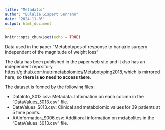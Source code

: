 ---
title: "Metadatos"
author: "Eulalia Gispert Serrano"
date: "2024-11-05"
output: html_document
---

```{r setup, include=FALSE}
knitr::opts_chunk$set(echo = TRUE)
```

Data used in the paper "Metabotypes of response to bariatric surgery independent of the magnitude of weight loss"

The data has been published in the paper web site and it also has an independent repository [https://github.com/nutrimetabolomics/Metabotyping2018](https://github.com/nutrimetabolomics/Metabotyping2018), which is mirrored here, so  **there is no need to access there**.

The dataset is formed by the following files :

- DataInfo_S013.csv: Metadata. Information on each column in the "DataValues_S013.csv" file.
- DataValues_S013.csv: Clinical and metabolomic values for 39 patients at 5 time points.
- AAInformation_S006.csv: Additional information on metabolites in the "DataValues_S013.csv" file.